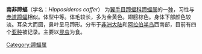 {{unreferenced|time=2011-03-24T04:37:16+00:00}}
{{Speciesbox
| name = 南非蹄蝠
| status = LC
| status_system = IUCN3.1
| image = Hipposideros caffer, b, Usakos.jpg
| genus = Hipposideros
| species = caffer
| authority = Sundevall，1846
| range_map = Sundevall's Roundleaf Bat area.png
| range_map_caption = 
| range_map_width=250px
}}
'''南非蹄蝠'''（学名：''Hipposideros caffer''） 为[[翼手目|翼手目]][[蹄蝠科|蹄蝠科]][[蹄蝠属|蹄蝠属]]的一[[种|种]]，习性与[[赤道蹄蝠|赤道蹄蝠]]相似。体型中等。体毛较长，多为金黄色。翅膀棕色。身体下部颜色较淡。耳朵大而圆，鼻叶呈马蹄形。分布于[[非洲大陆|非洲大陆]]和[[阿拉伯半岛|阿拉伯半岛]]西南部，目前有四个[[亚种|亚种]]被记录。主要以[[昆虫|昆虫]]为食。
{{Taxonbar|from=Q2735517}}

[[Category:蹄蝠属|Category:蹄蝠属]]